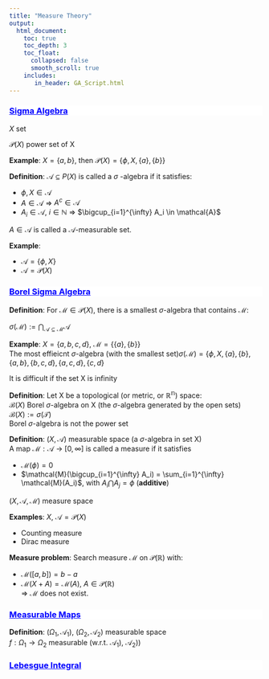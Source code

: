 ```yaml
---
title: "Measure Theory"
output:
  html_document:
    toc: true
    toc_depth: 3
    toc_float:
      collapsed: false
      smooth_scroll: true
    includes:
       in_header: GA_Script.html
---
```


<div style="background-color:white;color:blue;matrixOperation:20px;">
<ins>
### Sigma Algebra
</ins>
</div>

$X$ set

$\mathcal{P}(X)$ power set of X


**Example**: $X = \{a, b\}$, then $\mathcal{P}(X) = \{\phi, X, \{a\}, \{b\} \}$

**Definition**: $\mathcal{A} \subseteq P(X)$ is called a $\sigma$ -algebra if it satisfies:

* $\phi, X \in \mathcal{A}$  
* $A \in \mathcal{A}$ => $A^c \in \mathcal{A}$  
* $A_i \in \mathcal{A}, \ i \in \mathbb{N}$ => $\bigcup_{i=1}^{\infty} A_i \in \mathcal{A}$

$A \in \mathcal{A}$ is called a $\mathcal{A}$-measurable set.

**Example**:

* $\mathcal{A}=\{\phi, X\}$
* $\mathcal{A} = \mathcal{P}(X)$

<div style="background-color:white;color:blue;matrixOperation:20px;">
<ins>
### Borel Sigma Algebra
</ins>
</div>

**Definition**: For $\mathcal{M} \in \mathcal{P}(X)$, there is a smallest $\sigma$-algebra that contains $\mathcal{M}$:

$\sigma(\mathcal{M}):=\bigcap_{\mathcal{A} \subseteq \mathcal{M}} \mathcal{A}$

**Example**: $X = \{a,b,c,d\}$, $\mathcal{M} = \{\{a\},\{b\}\}$  
The most effieicnt $\sigma$-algebra (with the smallest set)$\sigma(\mathcal{M}) = \{\phi, X,\{a\},\{b\}, \{a,b\}, \{b,c,d\},\{a,c,d\}, \{c,d\}$

It is difficult if the set X is infinity


**Definition**: Let X be a topological (or metric, or $\mathbb{R^n}$) space:  
  $\mathcal{B}(X)$ Borel $\sigma$-algebra on X (the $\sigma$-algebra generated by the open sets) 
  $\mathcal{B}(X):=\sigma(\mathcal{T})$  
  Borel $\sigma$-algebra is not the power set

**Definition**: $(X, \mathcal{A})$ measurable space (a $\sigma$-algebra in set X)  
  A map $\mathcal{M}:\mathcal{A}$ -> $[0,\infty]$ is called a measure if it satisfies  
  
  * $\mathcal{M}(\phi)=0$  
  * $\mathcal{M}(\bigcup_{i=1}^{\infty} A_i) = \sum_{i=1}^{\infty} \mathcal{M}(A_i)$, with $A_i \bigcap A_j = \phi$ (**additive**)

$(X, \mathcal{A}, \mathcal{M})$ measure space

**Examples**: $X$, $\mathcal{A}= \mathcal{P}(X)$  

* Counting measure
* Dirac measure


**Measure problem**: Search measure $\mathcal{M}$ on $\mathcal{P}(\mathbb{R})$ with:

* $\mathcal{M}([a,b])=b-a$
* $\mathcal{M}(X+A) = \mathcal{M}(A)$, $A \in \mathcal{P}(\mathbb{R})$  
=> $\mathcal{M}$ does not exist.

<div style="background-color:white;color:blue;matrixOperation:20px;">
<ins>
### Measurable Maps
</ins>
</div>

**Definition**: $(\Omega_1, \mathcal{A}_1)$, $(\Omega_2, \mathcal{A}_2)$ measurable space  
$f: \Omega_1 \to \Omega_2$ measurable (w.r.t. $\mathcal{A}_1)$, $\mathcal{A}_2)$)

<div style="background-color:white;color:blue;matrixOperation:20px;">
<ins>
### Lebesgue Integral
</ins>
</div>

